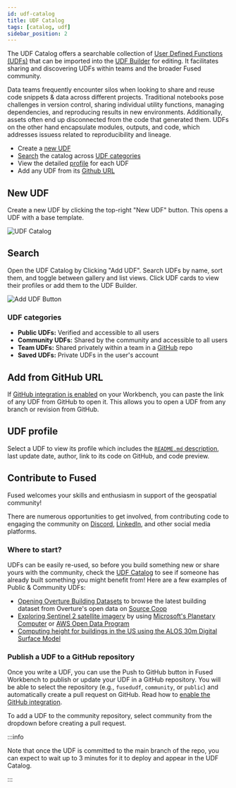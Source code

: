 ```yaml
---
id: udf-catalog
title: UDF Catalog
tags: [catalog, udf]
sidebar_position: 2
---
```



The UDF Catalog offers a searchable collection of [User Defined Functions (UDFs)](/core-concepts/why/) that can be imported into the [UDF Builder](/workbench/udf-builder/) for editing. It facilitates sharing and discovering UDFs within teams and the broader Fused community.

Data teams frequently encounter silos when looking to share and reuse code snippets & data across different projects. Traditional notebooks pose challenges in version control, sharing individual utility functions, managing dependencies, and reproducing results in new environments. Additionally, assets often end up disconnected from the code that generated them. UDFs on the other hand encapsulate modules, outputs, and code, which addresses issuess related to reproducibility and lineage.


- Create a [new UDF](/workbench/udf-catalog/#new-udf)
- [Search](/workbench/udf-catalog/#search) the catalog across [UDF categories](/workbench/udf-catalog/#udf-categories)
- View the detailed [profile](/workbench/udf-catalog/#udf-profile) for each UDF
- Add any UDF from its [Github URL](/workbench/udf-catalog/#add-from-github-url)




<ReactPlayer playsinline={true} className="video__player" playing={false} muted={true} controls height="100%" url="https://fused-magic.s3.us-west-2.amazonaws.com/workbench-walkthrough-videos/docs_rewrite/udf_catalog_edit.mp4" width="100%" />



## New UDF

Create a new UDF by clicking the top-right "New UDF" button. This opens a UDF with a base template.

![UDF Catalog](/img/udfcatalog_august.png)


## Search

Open the UDF Catalog by Clicking "Add UDF". Search UDFs by name, sort them, and toggle between gallery and list views. Click UDF cards to view their profiles or add them to the UDF Builder.

![Add UDF Button](/img/addudfbutton.png)


### UDF categories

- **Public UDFs:** Verified and accessible to all users
- **Community UDFs:** Shared by the community and accessible to all users
- **Team UDFs:** Shared privately within a team in a [GitHub](/core-concepts/content-management/git/) repo
- **Saved UDFs:** Private UDFs in the user's account


## Add from GitHub URL

If [GitHub integration is enabled](/core-concepts/content-management/git/#enabling-github-integration) on your Workbench, you can paste the link of any UDF from GitHub to open it. This allows you to open a UDF from any branch or revision from GitHub.

<ReactPlayer playsinline={true} className="video__player" playing={false} muted={true} controls height="100%" url="https://fused-magic.s3.us-west-2.amazonaws.com/workbench-walkthrough-videos/docs_rewrite/import_udf_from_github2.mp4" width="100%" />


## UDF profile

Select a UDF to view its profile which includes the [`README.md` description](/workbench/udf-builder/code-editor/#description), last update date, author, link to its code on GitHub, and code preview.

## Contribute to Fused

Fused welcomes your skills and enthusiasm in support of the geospatial community!

There are numerous opportunities to get involved, from contributing code to engaging the community on [Discord](https://discord.com/invite/BxS5wMzdRk), [LinkedIn](https://www.linkedin.com/company/fusedio/), and other social media platforms.

### Where to start?

UDFs can be easily re-used, so before you build something new or share yours with the community, check the [UDF Catalog](https://www.fused.io/workbench/catalog) to see if someone has already built something you might benefit from! Here are a few examples of Public & Community UDFs:

- [Opening Overture Building Datasets](https://www.fused.io/workbench/catalog/Overture_Maps_Example-77970462-8c4d-44dd-87ad-3520f5d7bd83) to browse the latest building dataset from Overture's open data on [Source Coop](https://source.coop/repositories/fused/overture/description)
- [Exploring Sentinel 2 satellite imagery](https://www.fused.io/workbench/catalog/Sentinel_Tile_Example-a6b7839c-4886-4ea7-b168-c5c763c02c18) by using [Microsoft's Planetary Computer](https://planetarycomputer.microsoft.com/dataset/sentinel-2-l2a) or [AWS Open Data Program](https://registry.opendata.aws/sentinel-2/)
- [Computing height for buildings in the US using the ALOS 30m Digital Surface Model](https://www.fused.io/workbench/catalog/DSM_Zonal_Stats-0c801e56-d0c4-47e8-a5ce-90d37703bdb7)

### Publish a UDF to a GitHub repository

Once you write a UDF, you can use the Push to GitHub button in Fused Workbench to publish or update your UDF in a GitHub repository. You will be able to select the repository (e.g., `fusedudf`, `community`, or `public`) and automatically create a pull request on GitHub. Read how to [enable the GitHub integration](/core-concepts/content-management/git/#enabling-github-integration).

To add a UDF to the community repository, select community from the dropdown before creating a pull request.

<ReactPlayer playsinline={true} className="video__player" playing={false} muted={true} controls height="100%" url="https://fused-magic.s3.us-west-2.amazonaws.com/workbench-walkthrough-videos/docs_rewrite/push_udf_to_github2.mp4" width="100%" />

:::info

Note that once the UDF is committed to the main branch of the repo, you can expect to wait up to 3 minutes for it to deploy and appear in the UDF Catalog.

:::
